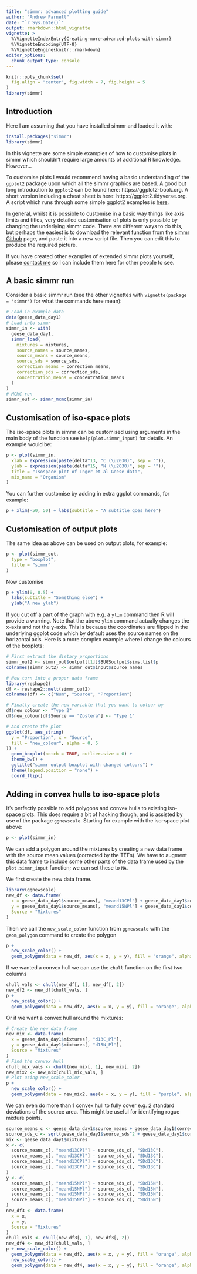 ```yaml
---
title: "simmr: advanced plotting guide"
author: "Andrew Parnell"
date: "`r Sys.Date()`"
output: rmarkdown::html_vignette
vignette: >
  %\VignetteIndexEntry{Creating-more-advanced-plots-with-simmr}
  %\VignetteEncoding{UTF-8}
  %\VignetteEngine{knitr::rmarkdown}
editor_options: 
  chunk_output_type: console
---
```


```r
knitr::opts_chunk$set(
  fig.align = "center", fig.width = 7, fig.height = 5
)
library(simmr)
```


## Introduction

Here I am assuming that you have installed simmr and loaded it with:

```r
install.packages("simmr")
library(simmr)
```

In this vignette are some simple examples of how to customise plots in simmr which shouldn't require large amounts of additional R knowledge. However...

To customise plots I would recommend having a basic understanding of the `ggplot2` package upon which all the simmr graphics are based. A good but long introduction to `ggplot2` can be found here: https://ggplot2-book.org. A short version including a cheat sheet is here: https://ggplot2.tidyverse.org. A script which runs through some simple ggplot2 examples is [here](https://raw.githubusercontent.com/andrewcparnell/bhm_course/master/practicals/learn_ggplot2.R). 

In general, whilst it is possible to customise in a basic way things like axis limits and titles, very detailed customisation of plots is only possible by changing the underlying simmr code. There are different ways to do this, but perhaps the easiest is to download the relevant function from the [simmr Github](https://github.com/andrewcparnell/simmr) page, and paste it into a new script file. Then you can edit this to produce the required picture. 

If you have created other examples of extended simmr plots yourself, please [contact me](https://github.com/andrewcparnell/simmr/issues) so I can include them here for other people to see.

## A basic simmr run

Consider a basic simmr run (see the other vignettes with `vignette(package = 'simmr')` for what the commands here mean):

```r
# Load in example data
data(geese_data_day1)
# Load into simmr
simmr_in <- with(
  geese_data_day1,
  simmr_load(
    mixtures = mixtures,
    source_names = source_names,
    source_means = source_means,
    source_sds = source_sds,
    correction_means = correction_means,
    correction_sds = correction_sds,
    concentration_means = concentration_means
  )
)
# MCMC run
simmr_out <- simmr_mcmc(simmr_in)
```

## Customisation of iso-space plots

The iso-space plots in simmr can be customised using arguments in the main body of the function see `help(plot.simmr_input)` for details. An example would be:

```r
p <- plot(simmr_in,
  xlab = expression(paste(delta^13, "C (\u2030)", sep = "")),
  ylab = expression(paste(delta^15, "N (\u2030)", sep = "")),
  title = "Isospace plot of Inger et al Geese data",
  mix_name = "Organism"
)
```

You can further customise by adding in extra ggplot commands, for example:

```r
p + xlim(-50, 50) + labs(subtitle = "A subtitle goes here")
```

## Customisation of output plots

The same idea as above can be used on output plots, for example:

```r
p <- plot(simmr_out,
  type = "boxplot",
  title = "simmr"
)
```

Now customise
```r
p + ylim(0, 0.5) +
  labs(subtitle = "Something else") +
  ylab("A new ylab")
```

If you cut off a part of the graph with e.g. a `ylim` command then R will provide a warning. Note that the above `ylim` command actually changes the x-axis and not the y-axis. This is because the coordinates are flipped in the underlying ggplot code which by default uses the source names on the horizontal axis. 
Here is a more complex example where I change the colours of the boxplots:

```r
# First extract the dietary proportions
simmr_out2 <- simmr_out$output[[1]]$BUGSoutput$sims.list$p
colnames(simmr_out2) <- simmr_out$input$source_names

# Now turn into a proper data frame
library(reshape2)
df <- reshape2::melt(simmr_out2)
colnames(df) <- c("Num", "Source", "Proportion")

# Finally create the new variable that you want to colour by
df$new_colour <- "Type 2"
df$new_colour[df$Source == "Zostera"] <- "Type 1"

# And create the plot
ggplot(df, aes_string(
  y = "Proportion", x = "Source",
  fill = "new_colour", alpha = 0, 5
)) +
  geom_boxplot(notch = TRUE, outlier.size = 0) +
  theme_bw() +
  ggtitle("simmr output boxplot with changed colours") +
  theme(legend.position = "none") +
  coord_flip()
```


## Adding in convex hulls to iso-space plots

It's perfectly possible to add polygons and convex hulls to existing iso-space plots. This does require a bit of hacking though, and is assisted by use of the package `ggnewscale`. Starting for example with the iso-space plot above:

```r
p <- plot(simmr_in)
```

We can add a polygon around the mixtures by creating a new data frame with the source mean values (corrected by the TEFs). We have to augment this data frame to include some other parts of the data frame used by the `plot.simmr_input` function; we can set these to `NA`.

We first create the new data frame.
```r
library(ggnewscale)
new_df <- data.frame(
  x = geese_data_day1$source_means[, "meand13CPl"] + geese_data_day1$correction_means[, "meand13CPl"],
  y = geese_data_day1$source_means[, "meand15NPl"] + geese_data_day1$correction_means[, "meand15NPl"],
  Source = "Mixtures"
)
```

Then we call the `new_scale_color` function from `ggnewscale` with the `geom_polygon` command to create the polygon
```r
p +
  new_scale_color() +
  geom_polygon(data = new_df, aes(x = x, y = y), fill = "orange", alpha = 0.2)
```

If we wanted a convex hull we can use the `chull` function on the first two columns
```r
chull_vals <- chull(new_df[, 1], new_df[, 2])
new_df2 <- new_df[chull_vals, ]
p +
  new_scale_color() +
  geom_polygon(data = new_df2, aes(x = x, y = y), fill = "orange", alpha = 0.2)
```

Or if we want a convex hull around the mixtures:

```r
# Create the new data frame
new_mix <- data.frame(
  x = geese_data_day1$mixtures[, "d13C_Pl"],
  y = geese_data_day1$mixtures[, "d15N_Pl"],
  Source = "Mixtures"
)
# Find the convex hull
chull_mix_vals <- chull(new_mix[, 1], new_mix[, 2])
new_mix2 <- new_mix[chull_mix_vals, ]
# Plot using new_scale_color
p +
  new_scale_color() +
  geom_polygon(data = new_mix2, aes(x = x, y = y), fill = "purple", alpha = 0.2)
```

We can even do more than 1 convex hull to fully cover e.g. 2 standard deviations of the source area. This might be useful for identifying rogue mixture points. 

```r
source_means_c <- geese_data_day1$source_means + geese_data_day1$correction_means
source_sds_c <- sqrt(geese_data_day1$source_sds^2 + geese_data_day1$correction_sds^2)
mix <- geese_data_day1$mixtures
x <- c(
  source_means_c[, "meand13CPl"] - source_sds_c[, "SDd13C"],
  source_means_c[, "meand13CPl"] - source_sds_c[, "SDd13C"],
  source_means_c[, "meand13CPl"] + source_sds_c[, "SDd13C"],
  source_means_c[, "meand13CPl"] + source_sds_c[, "SDd13C"]
)
y <- c(
  source_means_c[, "meand15NPl"] - source_sds_c[, "SDd15N"],
  source_means_c[, "meand15NPl"] + source_sds_c[, "SDd15N"],
  source_means_c[, "meand15NPl"] - source_sds_c[, "SDd15N"],
  source_means_c[, "meand15NPl"] + source_sds_c[, "SDd15N"]
)
new_df3 <- data.frame(
  x = x,
  y = y,
  Source = "Mixtures"
)
chull_vals <- chull(new_df3[, 1], new_df3[, 2])
new_df4 <- new_df3[chull_vals, ]
p + new_scale_color() +
  geom_polygon(data = new_df2, aes(x = x, y = y), fill = "orange", alpha = 0.3) +
  new_scale_color() +
  geom_polygon(data = new_df4, aes(x = x, y = y), fill = "orange", alpha = 0.1)
```
